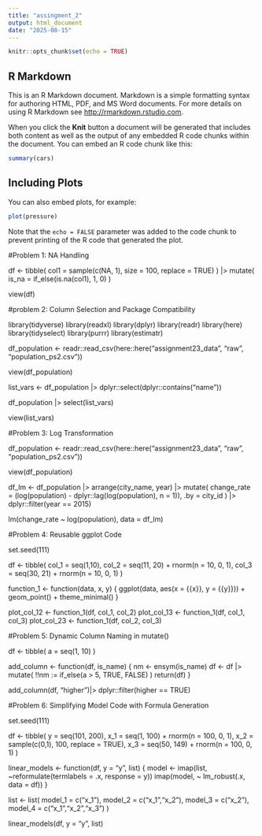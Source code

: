 ```yaml
---
title: "assingment_2"
output: html_document
date: "2025-08-15"
---
```


```r
knitr::opts_chunk$set(echo = TRUE)
```

## R Markdown

This is an R Markdown document. Markdown is a simple formatting syntax for authoring HTML, PDF, and MS Word documents. For more details on using R Markdown see <http://rmarkdown.rstudio.com>.

When you click the **Knit** button a document will be generated that includes both content as well as the output of any embedded R code chunks within the document. You can embed an R code chunk like this:

```r
summary(cars)
```

## Including Plots

You can also embed plots, for example:

```r
plot(pressure)
```

Note that the `echo = FALSE` parameter was added to the code chunk to prevent printing of the R code that generated the plot.


#Problem 1: NA Handling

df <- tibble(
 col1 = sample(c(NA, 1), size = 100, replace = TRUE)
 ) |>
 mutate(
 is_na = if_else(is.na(col1), 1, 0)
)

view(df)

#problem 2: Column Selection and Package Compatibility


library(tidyverse)
library(readxl)
library(dplyr)
library(readr)
library(here)
library(tidyselect)
library(purrr)
library(estimatr)

df_population <- readr::read_csv(here::here("assignment23_data", "raw", "population_ps2.csv"))

view(df_population)

list_vars <- df_population |> 
 dplyr::select(dplyr::contains("name"))

df_population |>
 select(list_vars)

view(list_vars)

#Problem 3: Log Transformation

df_population <- readr::read_csv(here::here("assignment23_data", "raw", "population_ps2.csv"))

view(df_population)

df_lm <- df_population |>
 arrange(city_name, year) |>
 mutate(
 change_rate = (log(population) - dplyr::lag(log(population), n = 1)), 
 .by = city_id
) |>
dplyr::filter(year == 2015)

lm(change_rate ~ log(population), data = df_lm)


#Problem 4: Reusable ggplot Code

set.seed(111)

df <- tibble(
 col_1 = seq(1,10),
 col_2 = seq(11, 20) + rnorm(n = 10, 0, 1),
 col_3 = seq(30, 21) + rnorm(n = 10, 0, 1)
)

function_1 <- function(data, x, y) {
 ggplot(data, aes(x = {{x}}, y = {{y}})) +
 geom_point() +
 theme_minimal()
}

plot_col_12 <- function_1(df, col_1, col_2)
plot_col_13 <- function_1(df, col_1, col_3)
plot_col_23 <- function_1(df, col_2, col_3)

#Problem 5: Dynamic Column Naming in mutate()

df <- tibble(
 a = seq(1, 10)
)

add_column <- function(df, is_name) {
 nm <- ensym(is_name)
 df <- df |>
 mutate(
  !!nm := if_else(a > 5, TRUE, FALSE)
)
 return(df)
}


add_column(df, "higher")|>
 dplyr::filter(higher == TRUE)


#Problem 6: Simplifying Model Code with Formula Generation

set.seed(111)

df <- tibble(
 y = seq(101, 200),
 x_1 = seq(1, 100) + rnorm(n = 100, 0, 1),
 x_2 = sample(c(0,1), 100, replace = TRUE),
 x_3 = seq(50, 149) + rnorm(n = 100, 0, 1)
)


linear_models <- function(df, y = "y", list) {
 model <- imap(list, ~reformulate(termlabels = .x, response = y))
 imap(model, ~ lm_robust(.x, data = df))
}

list <- list(
  model_1 = c("x_1"),
  model_2 = c("x_1","x_2"),
  model_3 = c("x_2"),
  model_4 = c("x_1","x_2","x_3")
)

linear_models(df, y = "y", list)

